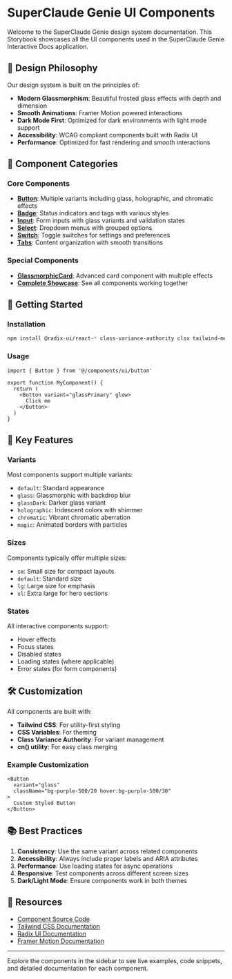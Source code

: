 
<Meta title="Introduction" />

# SuperClaude Genie UI Components

Welcome to the SuperClaude Genie design system documentation. This Storybook showcases all the UI components used in the SuperClaude Genie Interactive Docs application.

## 🎨 Design Philosophy

Our design system is built on the principles of:

- **Modern Glassmorphism**: Beautiful frosted glass effects with depth and dimension
- **Smooth Animations**: Framer Motion powered interactions
- **Dark Mode First**: Optimized for dark environments with light mode support
- **Accessibility**: WCAG compliant components built with Radix UI
- **Performance**: Optimized for fast rendering and smooth interactions

## 🧩 Component Categories

### Core Components
- **[Button](/story/ui-button--default)**: Multiple variants including glass, holographic, and chromatic effects
- **[Badge](/story/ui-badge--default)**: Status indicators and tags with various styles
- **[Input](/story/ui-input--default)**: Form inputs with glass variants and validation states
- **[Select](/story/ui-select--default)**: Dropdown menus with grouped options
- **[Switch](/story/ui-switch--default)**: Toggle switches for settings and preferences
- **[Tabs](/story/ui-tabs--default)**: Content organization with smooth transitions

### Special Components
- **[GlassmorphicCard](/story/ui-glassmorphiccard--default)**: Advanced card component with multiple effects
- **[Complete Showcase](/story/ui-complete-showcase--complete-showcase)**: See all components working together

## 🚀 Getting Started

### Installation

```bash
npm install @radix-ui/react-* class-variance-authority clsx tailwind-merge framer-motion
```

### Usage

```tsx
import { Button } from '@/components/ui/button'

export function MyComponent() {
  return (
    <Button variant="glassPrimary" glow>
      Click me
    </Button>
  )
}
```

## 🎯 Key Features

### Variants
Most components support multiple variants:
- `default`: Standard appearance
- `glass`: Glassmorphic with backdrop blur
- `glassDark`: Darker glass variant
- `holographic`: Iridescent colors with shimmer
- `chromatic`: Vibrant chromatic aberration
- `magic`: Animated borders with particles

### Sizes
Components typically offer multiple sizes:
- `sm`: Small size for compact layouts
- `default`: Standard size
- `lg`: Large size for emphasis
- `xl`: Extra large for hero sections

### States
All interactive components support:
- Hover effects
- Focus states
- Disabled states
- Loading states (where applicable)
- Error states (for form components)

## 🛠️ Customization

All components are built with:
- **Tailwind CSS**: For utility-first styling
- **CSS Variables**: For theming
- **Class Variance Authority**: For variant management
- **cn() utility**: For easy class merging

### Example Customization

```tsx
<Button 
  variant="glass"
  className="bg-purple-500/20 hover:bg-purple-500/30"
>
  Custom Styled Button
</Button>
```

## 📚 Best Practices

1. **Consistency**: Use the same variant across related components
2. **Accessibility**: Always include proper labels and ARIA attributes
3. **Performance**: Use loading states for async operations
4. **Responsive**: Test components across different screen sizes
5. **Dark/Light Mode**: Ensure components work in both themes

## 🔗 Resources

- [Component Source Code](https://github.com/yourusername/superclaude-genie)
- [Tailwind CSS Documentation](https://tailwindcss.com)
- [Radix UI Documentation](https://radix-ui.com)
- [Framer Motion Documentation](https://framer.com/motion)

---

Explore the components in the sidebar to see live examples, code snippets, and detailed documentation for each component.